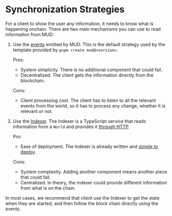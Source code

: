 # Synchronization Strategies

For a client to show the user any information, it needs to know what is happening onchain.
There are two main mechanisms you can use to read information from MUD:

1. Use the [events](https://www.tutorialspoint.com/solidity/solidity_events.htm) emitted by MUD.
   This is the default strategy used by the template provided by `pnpm create mud@<version>`.

   Pros:

   - System simplicity.
     There is no additional component that could fail.
   - Decentralized.
     The client gets the information directly from the blockchain.

   Cons:

   - Client processing cost.
     The client has to listen to all the relevant events from the world, so it has to process any change, whether it is relevant or not.

1. Use the [Indexer](sync-strategies/indexer).
   The Indexer is a TypeScript service that reads information from a `World` and provides it [through HTTP](sync-strategies/indexer#using-http).

   Pro:

   - Ease of deployment.
     The Indexer is already written and [simple to deploy](sync-strategies/indexer#installation).

   Cons:

   - System complexity.
     Adding another component means another piece that could fail.
   - Centralized.
     In theory, the indexer could provide different information from what is on the chain.

In most cases, we recommend that client use the Indexer to get the state when they are started, and then follow the block chain directly using the events.

